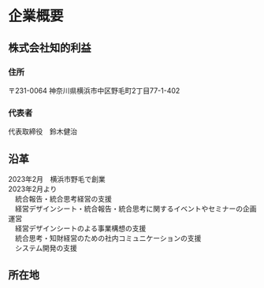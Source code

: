 # 企業概要

## 株式会社知的利益
### 住所
〒231-0064
神奈川県横浜市中区野毛町2丁目77-1-402
### 代表者
代表取締役　鈴木健治

## 沿革
2023年2月　横浜市野毛で創業  
2023年2月より  
　統合報告・統合思考経営の支援  
　経営デザインシート・統合報告・統合思考に関するイベントやセミナーの企画運営  
　経営デザインシートのよる事業構想の支援  
　統合思考・知財経営のための社内コミュニケーションの支援  
　システム開発の支援  

## 所在地
